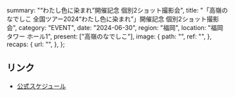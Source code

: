   summary: "“わたし色に染まれ”開催記念 個別2ショット撮影会",
  title: "「高嶺のなでしこ 全国ツアー2024“わたし色に染まれ”」開催記念 個別2ショット撮影会",
  category: "EVENT",
  date: "2024-06-30",
  region: "福岡",
  location: "福岡タワー ホール1",
  present: ["高嶺のなでしこ"],
  image: {
    path: "",
    ref: "",
  },
  recaps: {
    url: "",
  },
};

## リンク

- [公式スケジュール](https://takanenonadeshiko.jp/?p=2146)
